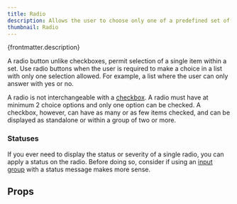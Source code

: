 ```yaml
---
title: Radio
description: Allows the user to choose only one of a predefined set of mutually exclusive options.
thumbnail: Radio
---
```


<p>{frontmatter.description}</p>

<LiveExample src='Radio.main.jsx' truncate={false}>
  <AllExamples.RadioMainExample client:load />
</LiveExample>

A radio button unlike checkboxes, permit selection of a single item within a set. Use radio buttons when the user is required to make a choice in a list with only one selection allowed. For example, a list where the user can only answer with yes or no.

A radio is not interchangeable with a [checkbox](checkbox). A radio must have at minimum 2 choice options and only one option can be checked. A checkbox, however, can have as many or as few items checked, and can be displayed as standalone or within a group of two or more.

### Statuses

If you ever need to display the status or severity of a single radio, you can apply a status on the radio. Before doing so, consider if using an [input group](inputgroup) with a status message makes more sense.

<LiveExample src='Radio.statuses.jsx'>
  <AllExamples.RadioStatusesExample client:load />
</LiveExample>

## Props

<PropsTable path='@itwin/itwinui-react/esm/core/Radio/Radio.d.ts' />
